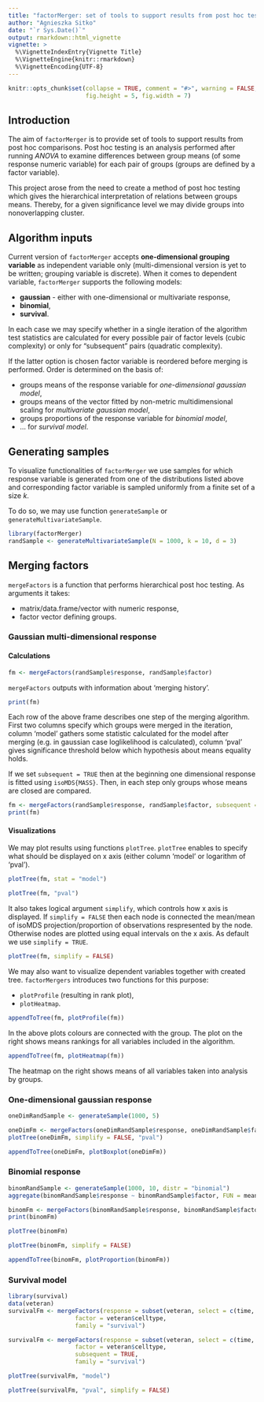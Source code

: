 ```yaml
---
title: "factorMerger: set of tools to support results from post hoc testing"
author: "Agnieszka Sitko"
date: "`r Sys.Date()`"
output: rmarkdown::html_vignette
vignette: >
  %\VignetteIndexEntry{Vignette Title}
  %\VignetteEngine{knitr::rmarkdown}
  %\VignetteEncoding{UTF-8}
---
```


```r
knitr::opts_chunk$set(collapse = TRUE, comment = "#>", warning = FALSE, message = FALSE,
                      fig.height = 5, fig.width = 7)
```

## Introduction

The aim of `factorMerger` is to provide set of tools to support results from post hoc comparisons. Post hoc testing is an analysis performed after running *ANOVA* to examine differences between group means (of some response numeric variable) for each pair of groups (groups are defined by a factor variable).

This project arose from the need to create a method of post hoc testing which gives the hierarchical interpretation of relations between groups means. Thereby, for a given significance level we may divide groups into nonoverlapping cluster. 

## Algorithm inputs

Current version of `factorMerger` accepts **one-dimensional grouping variable** as independent variable only (multi-dimensional version is yet to be written; grouping variable is discrete). When it comes to dependent variable, `factorMerger` supports the following models:

 - **gaussian** - either with one-dimensional or multivariate response,
 - **binomial**,
 - **survival**.
 
In each case we may specify whether in a single iteration of the algorithm test statistics are calculated for every possible pair of factor levels (cubic complexity) or only for "subsequent" pairs (quadratic complexity).

If the latter option is chosen factor variable is reordered before merging is performed. Order is determined on the basis of:

 - groups means of the response variable for *one-dimensional gaussian model*,
 - groups means of the vector fitted by non-metric multidimensional scaling for *multivariate gaussian model*,
 - groups proportions of the response variable for *binomial model*,
 - ... for *survival model*.

## Generating samples 

To visualize functionalities of `factorMerger` we use samples for which response variable is generated from one of the distributions listed above and corresponding factor variable is sampled uniformly from a finite set of a size $k$. 

To do so, we may use function `generateSample` or `generateMultivariateSample`.

```r
library(factorMerger) 
randSample <- generateMultivariateSample(N = 1000, k = 10, d = 3)
```

## Merging factors

`mergeFactors` is a function that performs hierarchical post hoc testing. As arguments it takes:

 - matrix/data.frame/vector with numeric response,
 - factor vector defining groups.

### Gaussian multi-dimensional response

#### Calculations



```r
fm <- mergeFactors(randSample$response, randSample$factor)
```

`mergeFactors` outputs with information about 'merging history'.

```r
print(fm)
```

Each row of the above frame describes one step of the merging algorithm. First two columns specify which groups were merged in the iteration, column 'model' gathers some statistic calculated for the model after merging (e.g. in gaussian case loglikelihood is calculated), column 'pval' gives significance threshold below which hypothesis about means equality holds.

If we set `subsequent = TRUE` then at the beginning one dimensional response is fitted using `isoMDS{MASS}`. Then, in each step only groups whose means are closed are compared.

```r
fm <- mergeFactors(randSample$response, randSample$factor, subsequent = TRUE)
print(fm)
```



#### Visualizations

We may plot results using functions `plotTree`. `plotTree` enables to specify what should be displayed on x axis (either column 'model' or logarithm of 'pval').

```r
plotTree(fm, stat = "model")
```

```r
plotTree(fm, "pval")
```

It also takes logical argument `simplify`, which controls how x axis is displayed. If `simplify = FALSE` then each node is connected the mean/mean of isoMDS projection/proportion of observations respresented by the node. Otherwise nodes are plotted using equal intervals on the x axis. As default we use `simplify = TRUE`. 

```r
plotTree(fm, simplify = FALSE)
```



We may also want to visualize dependent variables together with created tree. `factorMergers` introduces two functions for this purpose:

 - `plotProfile` (resulting in rank plot),
 - `plotHeatmap`.
 
```r
appendToTree(fm, plotProfile(fm))
```

In the above plots colours are connected with the group. The plot on the right shows means rankings for all variables included in the algorithm. 

```r
appendToTree(fm, plotHeatmap(fm))
```

The heatmap on the right shows means of all variables taken into analysis by groups.

### One-dimensional gaussian response

```r
oneDimRandSample <- generateSample(1000, 5)
```
```r
oneDimFm <- mergeFactors(oneDimRandSample$response, oneDimRandSample$factor)
plotTree(oneDimFm, simplify = FALSE, "pval")
```

```r
appendToTree(oneDimFm, plotBoxplot(oneDimFm))
```


### Binomial response

```r
binomRandSample <- generateSample(1000, 10, distr = "binomial")
aggregate(binomRandSample$response ~ binomRandSample$factor, FUN = mean)
```

```r
binomFm <- mergeFactors(binomRandSample$response, binomRandSample$factor, family = "binomial", subsequent = TRUE)
print(binomFm)
```

```r
plotTree(binomFm)
```

```r
plotTree(binomFm, simplify = FALSE)
```

```r
appendToTree(binomFm, plotProportion(binomFm))
```


### Survival model
 
 
```r
library(survival)
data(veteran)
survivalFm <- mergeFactors(response = subset(veteran, select = c(time, status)), 
                   factor = veteran$celltype, 
                   family = "survival")
```

```r
survivalFm <- mergeFactors(response = subset(veteran, select = c(time, status)), 
                   factor = veteran$celltype, 
                   subsequent = TRUE,
                   family = "survival")

```


```r
plotTree(survivalFm, "model")
```

```r
plotTree(survivalFm, "pval", simplify = FALSE)
```
